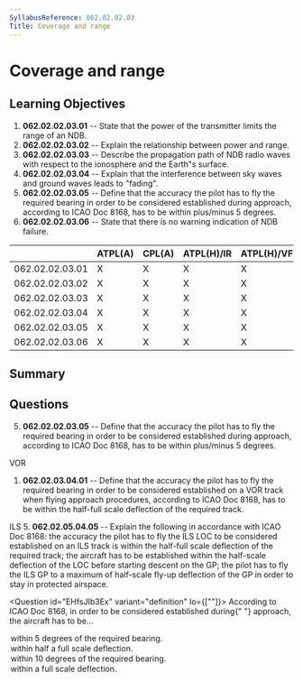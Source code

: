 ```yaml
---
SyllabusReference: 062.02.02.03
Title: Coverage and range
---
```


# Coverage and range

## Learning Objectives

1. **062.02.02.03.01** -- State that the power of the transmitter limits the
   range of an NDB.
2. **062.02.02.03.02** -- Explain the relationship between power and range.
3. **062.02.02.03.03** -- Describe the propagation path of NDB radio waves with
   respect to the ionosphere and the Earth"s surface.
4. **062.02.02.03.04** -- Explain that the interference between sky waves and
   ground waves leads to "fading".
5. **062.02.02.03.05** -- Define that the accuracy the pilot has to fly the
   required bearing in order to be considered established during approach,
   according to ICAO Doc 8168, has to be within plus/minus 5 degrees.
6. **062.02.02.03.06** -- State that there is no warning indication of NDB
   failure.

|                 | ATPL(A) | CPL(A) | ATPL(H)/IR | ATPL(H)/VFR | CPL(H) | IR  | CBIR(A) |
| --------------- | ------- | ------ | ---------- | ----------- | ------ | --- | ------- |
| 062.02.02.03.01 | X       | X      | X          | X           | X      | X   | X       |
| 062.02.02.03.02 | X       | X      | X          | X           | X      | X   | X       |
| 062.02.02.03.03 | X       | X      | X          | X           | X      | X   | X       |
| 062.02.02.03.04 | X       | X      | X          | X           | X      | X   | X       |
| 062.02.02.03.05 | X       | X      | X          | X           | X      | X   | X       |
| 062.02.02.03.06 | X       | X      | X          | X           | X      | X   | X       |

## Summary

## Questions

5. **062.02.02.03.05** -- Define that the accuracy the pilot has to fly the
   required bearing in order to be considered established during approach,
   according to ICAO Doc 8168, has to be within plus/minus 5 degrees.

VOR

1.  **062.02.03.04.01** -- Define that the accuracy the pilot has to fly the
    required bearing in order to be considered established on a VOR track when
    flying approach procedures, according to ICAO Doc 8168, has to be within the
    half-full scale deflection of the required track.

ILS 5. **062.02.05.04.05** -- Explain the following in accordance with ICAO Doc
8168: the accuracy the pilot has to fly the ILS LOC to be considered established
on an ILS track is within the half-full scale deflection of the required track;
the aircraft has to be established within the half-scale deflection of the LOC
before starting descent on the GP; the pilot has to fly the ILS GP to a maximum
of half-scale fly-up deflection of the GP in order to stay in protected
airspace.

<Question id="EHfsJIb3Ex" variant="definition" lo={[""]}>
  <Text variant="oneCorrect">
    According to ICAO Doc 8168, in order to be considered established during{" "}
    <Subject /> approach, the aircraft has to be...
  </Text>
  <Option id="EHfsJIb3Ex-1" subject={["an NDB"]}>
    within 5 degrees of the required bearing.
  </Option>
  <Option id="EHfsJIb3Ex-2" subject={["an ILS", "a VOR track when flying an"]}>
    within half a full scale deflection.
  </Option>
  <Option id="EHfsJIb3Ex-3">within 10 degrees of the required bearing.</Option>
  <Option id="EHfsJIb3Ex-4">within a full scale deflection.</Option>
</Question>
